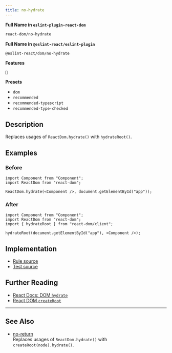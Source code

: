 ```yaml
---
title: no-hydrate
---
```


**Full Name in `eslint-plugin-react-dom`**

```sh copy
react-dom/no-hydrate
```

**Full Name in `@eslint-react/eslint-plugin`**

```sh copy
@eslint-react/dom/no-hydrate
```

**Features**

`🔄`

**Presets**

- `dom`
- `recommended`
- `recommended-typescript`
- `recommended-type-checked`

## Description

Replaces usages of `ReactDom.hydrate()` with `hydrateRoot()`.

## Examples

### Before

```tsx
import Component from "Component";
import ReactDom from "react-dom";

ReactDom.hydrate(<Component />, document.getElementById("app"));
```

### After

```tsx
import Component from "Component";
import ReactDom from "react-dom";
import { hydrateRoot } from "react-dom/client";

hydrateRoot(document.getElementById("app"), <Component />);
```

## Implementation

- [Rule source](https://github.com/Rel1cx/eslint-react/tree/main/packages/plugins/eslint-plugin-react-dom/src/rules/no-hydrate.ts)
- [Test source](https://github.com/Rel1cx/eslint-react/tree/main/packages/plugins/eslint-plugin-react-dom/src/rules/no-hydrate.spec.ts)

## Further Reading

- [React Docs: DOM `hydrate`](https://18.react.dev/reference/react-dom/hydrate)
- [React DOM `createRoot`](https://react.dev/reference/react-dom/client/hydrateRoot)

---

## See Also

- [no-return](./dom-no-hydrate)\
  Replaces usages of `ReactDom.hydrate()` with `createRoot(node).hydrate()`.

